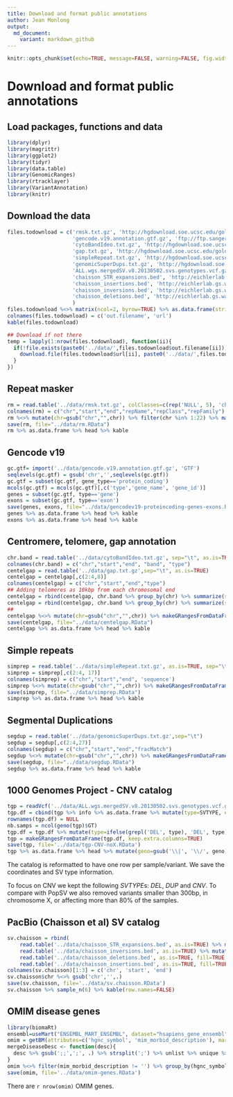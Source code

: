```yaml
---
title: Download and format public annotations
author: Jean Monlong
output:
  md_document:
    variant: markdown_github
---
```


```r
knitr::opts_chunk$set(echo=TRUE, message=FALSE, warning=FALSE, fig.width=10, tidy=TRUE)
```

# Download and format public annotations

## Load packages, functions and data

```r
library(dplyr)
library(magrittr)
library(ggplot2)
library(tidyr)
library(data.table)
library(GenomicRanges)
library(rtracklayer)
library(VariantAnnotation)
library(knitr)
```

## Download the data

```r
files.todownload = c('rmsk.txt.gz', 'http://hgdownload.soe.ucsc.edu/goldenPath/hg19/database/rmsk.txt.gz',
                     'gencode.v19.annotation.gtf.gz', 'ftp://ftp.sanger.ac.uk/pub/gencode/Gencode_human/release_19/gencode.v19.annotation.gtf.gz', 
                     'cytoBandIdeo.txt.gz', 'http://hgdownload.soe.ucsc.edu/goldenPath/hg19/database/cytoBandIdeo.txt.gz', 
                     'gap.txt.gz', 'http://hgdownload.soe.ucsc.edu/goldenPath/hg19/database/gap.txt.gz', 
                     'simpleRepeat.txt.gz', 'http://hgdownload.soe.ucsc.edu/goldenPath/hg19/database/simpleRepeat.txt.gz',
                     'genomicSuperDups.txt.gz', 'http://hgdownload.soe.ucsc.edu/goldenPath/hg19/database/genomicSuperDups.txt.gz', 
                     'ALL.wgs.mergedSV.v8.20130502.svs.genotypes.vcf.gz', 'http://ftp.1000genomes.ebi.ac.uk/vol1/ftp/phase3/integrated_sv_map/ALL.wgs.mergedSV.v8.20130502.svs.genotypes.vcf.gz', 
                     'chaisson_STR_expansions.bed', 'http://eichlerlab.gs.washington.edu/publications/chm1-structural-variation/data/GRCh37/STR_expansions.bed', 
                     'chaisson_insertions.bed', 'http://eichlerlab.gs.washington.edu/publications/chm1-structural-variation/data/GRCh37/insertions.bed', 
                     'chaisson_inversions.bed', 'http://eichlerlab.gs.washington.edu/publications/chm1-structural-variation/data/GRCh37/inversions.bed', 
                     'chaisson_deletions.bed', 'http://eichlerlab.gs.washington.edu/publications/chm1-structural-variation/data/GRCh37/deletions.bed'
                     )
files.todownload %<>% matrix(ncol=2, byrow=TRUE) %>% as.data.frame(stringsAsFactors=FALSE)
colnames(files.todownload) = c('out.filename', 'url')
kable(files.todownload)

## Download if not there
temp = lapply(1:nrow(files.todownload), function(ii){
  if(!file.exists(paste0('../data/',files.todownload$out.filename[ii]))){
    download.file(files.todownload$url[ii], paste0('../data/',files.todownload$out.filename[ii]))
  }
})
```

## Repeat masker

```r
rm = read.table('../data/rmsk.txt.gz', colClasses=c(rep('NULL', 5), 'character', 'integer', 'integer', 'NULL', 'NULL', rep('character', 3)))
colnames(rm) = c("chr","start","end","repName","repClass","repFamily")
rm %<>% mutate(chr=gsub("chr","",chr)) %>% filter(chr %in% 1:22) %>% makeGRangesFromDataFrame(keep.extra.columns=TRUE)
save(rm, file="../data/rm.RData")
rm %>% as.data.frame %>% head %>% kable
```

## Gencode v19

```r
gc.gtf= import('../data/gencode.v19.annotation.gtf.gz', 'GTF')
seqlevels(gc.gtf) = gsub('chr','',seqlevels(gc.gtf))
gc.gtf = subset(gc.gtf, gene_type=='protein_coding')
mcols(gc.gtf) = mcols(gc.gtf)[,c('type','gene_name', 'gene_id')]
genes = subset(gc.gtf, type=='gene')
exons = subset(gc.gtf, type=='exon')
save(genes, exons, file="../data/gencodev19-proteincoding-genes-exons.RData")
genes %>% as.data.frame %>% head %>% kable
exons %>% as.data.frame %>% head %>% kable
```

## Centromere, telomere, gap annotation

```r
chr.band = read.table('../data/cytoBandIdeo.txt.gz', sep="\t", as.is=TRUE)
colnames(chr.band) = c("chr","start","end", "band", "type")
centelgap = read.table('../data/gap.txt.gz',sep="\t", as.is=TRUE)
centelgap = centelgap[,c(2:4,8)]
colnames(centelgap) = c("chr","start","end","type")
## Adding telomeres as 10kbp from each chromosomal end
centelgap = rbind(centelgap, chr.band %>% group_by(chr) %>% summarize(start=min(start),end=1e4) %>% mutate(type="telomere"))
centelgap = rbind(centelgap, chr.band %>% group_by(chr) %>% summarize(start=max(end)-1e4,end=max(end)) %>% mutate(type="telomere"))
##
centelgap %<>% mutate(chr=gsub("chr","",chr)) %>% makeGRangesFromDataFrame(keep.extra.columns=TRUE)
save(centelgap, file="../data/centelgap.RData")
centelgap %>% as.data.frame %>% head %>% kable
```

## Simple repeats

```r
simprep = read.table('../data/simpleRepeat.txt.gz', as.is=TRUE, sep="\t")
simprep = simprep[,c(2:4, 17)]
colnames(simprep) = c("chr","start","end", 'sequence')
simprep %<>% mutate(chr=gsub("chr","",chr)) %>% makeGRangesFromDataFrame(keep.extra.columns=TRUE)
save(simprep, file="../data/simprep.RData")
simprep %>% as.data.frame %>% head %>% kable
```

## Segmental Duplications

```r
segdup = read.table('../data/genomicSuperDups.txt.gz',sep="\t")
segdup = segdup[,c(2:4,27)]
colnames(segdup) = c("chr","start","end","fracMatch")
segdup %<>% mutate(chr=gsub("chr","",chr)) %>% makeGRangesFromDataFrame(keep.extra.columns=TRUE)
save(segdup, file="../data/segdup.RData")
segdup %>% as.data.frame %>% head %>% kable
```

## 1000 Genomes Project - CNV catalog

```r
tgp = readVcf('../data/ALL.wgs.mergedSV.v8.20130502.svs.genotypes.vcf.gz', 'hg19')
tgp.df = cbind(tgp %>% info %>% as.data.frame %>% mutate(type=SVTYPE, end=END) %>% dplyr::select(type, end), rowRanges(tgp) %>% as.data.frame %>% dplyr::select(seqnames, start), geno(tgp)$GT %>% as.data.frame)
rownames(tgp.df) = NULL
nb.samps = ncol(geno(tgp)$GT)
tgp.df = tgp.df %>% mutate(type=ifelse(grepl('DEL', type), 'DEL', type)) %>% filter(seqnames!='X', type %in% c("CNV","DEL","DUP")) %>% gather(sample, geno, 5:ncol(tgp.df)) %>% filter(geno!='0|0', geno!='.', geno!='0') %>% group_by(seqnames, start, end) %>% mutate(prop=n()/nb.samps, svsize=end-start)
tgp = makeGRangesFromDataFrame(tgp.df, keep.extra.columns=TRUE)
save(tgp, file='../data/tgp-CNV-noX.RData')
tgp %>% as.data.frame %>% head %>% mutate(geno=gsub('\\|', '\\/', geno)) %>% kable
```
	
The catalog is reformatted to have one row per sample/variant.
We save the coordinates and SV type information.

To focus on CNV we kept the following *SVTYPE*s: *DEL*, *DUP* and *CNV*.
To compare with PopSV we also removed variants smaller than 300bp, in chromosome X, or affecting more than 80% of the samples.

## PacBio (Chaisson et al) SV catalog

```r
sv.chaisson = rbind(
    read.table('../data/chaisson_STR_expansions.bed', as.is=TRUE) %>% mutate(type='str'),
    read.table('../data/chaisson_inversions.bed', as.is=TRUE) %>% mutate(type='inversion'),
    read.table('../data/chaisson_deletions.bed', as.is=TRUE, fill=TRUE, sep='\t', flush=TRUE) %>% dplyr::select(V1, V2, V3) %>% mutate(type='deletion'),
    read.table('../data/chaisson_insertions.bed', as.is=TRUE, fill=TRUE) %>% dplyr::select(V1, V2, V3) %>% mutate(type='insertion'))
colnames(sv.chaisson)[1:3] = c('chr', 'start', 'end')
sv.chaisson$chr %<>% gsub('chr','',.)
save(sv.chaisson, file='../data/sv.chaisson.RData')    
sv.chaisson %>% sample_n(6) %>% kable(row.names=FALSE)
```

## OMIM disease genes

```r
library(biomaRt)
ensembl=useMart("ENSEMBL_MART_ENSEMBL", dataset="hsapiens_gene_ensembl", host='Aug2017.archive.ensembl.org')
omim = getBM(attributes=c('hgnc_symbol', 'mim_morbid_description'), mart=ensembl)
mergeDiseaseDesc <- function(desc){
  desc %>% gsub(';;',';', .) %>% strsplit(';') %>% unlist %>% unique %>% paste(collapse=';')
}
omim %<>% filter(mim_morbid_description != '') %>% group_by(hgnc_symbol) %>% summarize(mim_morbid_description=mergeDiseaseDesc(mim_morbid_description))
save(omim, file='../data/omim-genes.RData')
```

There are `r nrow(omim)` OMIM genes.
